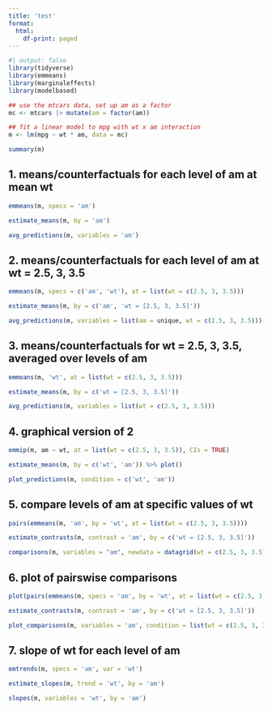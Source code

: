 ```yaml
---
title: 'test'
format:
  html:
    df-print: paged
---
```


```r
#| output: false
library(tidyverse)
library(emmeans)
library(marginaleffects)
library(modelbased)
```

```r
## use the mtcars data, set up am as a factor
mc <- mtcars |> mutate(am = factor(am))
```

```r
## fit a linear model to mpg with wt x am interaction
m <- lm(mpg ~ wt * am, data = mc)

summary(m)
```

## 1. means/counterfactuals for each level of am at mean wt

```r
emmeans(m, specs = 'am')
```

```r
estimate_means(m, by = 'am')
```

```r
avg_predictions(m, variables = 'am')
```

## 2. means/counterfactuals for each level of am at wt = 2.5, 3, 3.5

```r
emmeans(m, specs = c('am', 'wt'), at = list(wt = c(2.5, 3, 3.5)))
```

```r
estimate_means(m, by = c('am', 'wt = [2.5, 3, 3.5]'))
```

```r
avg_predictions(m, variables = list(am = unique, wt = c(2.5, 3, 3.5)))
```

## 3. means/counterfactuals for wt = 2.5, 3, 3.5, averaged over levels of am

```r
emmeans(m, 'wt', at = list(wt = c(2.5, 3, 3.5)))
```

```r
estimate_means(m, by = c('wt = [2.5, 3, 3.5]'))
```

```r
avg_predictions(m, variables = list(wt = c(2.5, 3, 3.5)))
```

## 4. graphical version of 2

```r
emmip(m, am ~ wt, at = list(wt = c(2.5, 3, 3.5)), CIs = TRUE)
```

```r
estimate_means(m, by = c('wt', 'am')) %>% plot()
```

```r
plot_predictions(m, condition = c('wt', 'am'))
```

## 5. compare levels of am at specific values of wt

```r
pairs(emmeans(m, 'am', by = 'wt', at = list(wt = c(2.5, 3, 3.5))))
```

```r
estimate_contrasts(m, contrast = 'am', by = c('wt = [2.5, 3, 3.5]'))
```

```r
comparisons(m, variables = "am", newdata = datagrid(wt = c(2.5, 3, 3.5)))
```

## 6. plot of pairswise comparisons

```r
plot(pairs(emmeans(m, specs = 'am', by = 'wt', at = list(wt = c(2.5, 3, 3.5)))))
```

```r
estimate_contrasts(m, contrast = 'am', by = c('wt = [2.5, 3, 3.5]'))
```

```r
plot_comparisons(m, variables = 'am', condition = list(wt = c(2.5, 3, 3.5)))
```

## 7. slope of wt for each level of am

```r
emtrends(m, specs = 'am', var = 'wt')
```

```r
estimate_slopes(m, trend = 'wt', by = 'am')
```

```r
slopes(m, variables = 'wt', by = 'am')
```
